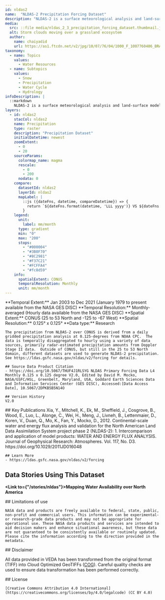 ```yaml
---
id: nldas2
name:  "NLDAS-2 Precipitation Forcing Dataset"
description: "NLDAS-2 is a surface meteorological analysis and land-surface model dataset running in operations to produce outputs of soil moisture, snow, surface fluxes, streamflow, etc. for drought monitoring and other applications."
media:
  src: ::file media/nldas_2_3_precipitation_forcing_dataset.thumbnail.jpg
  alt: Storm clouds moving over a grassland ecosystem
  author:
    name: chaiyadid
    url: https://as1.ftcdn.net/v2/jpg/10/07/76/04/1000_F_1007760486_BRA8NREAdma0FDGANopzbHI5kSZx3WxO.jpg
taxonomy:
  - name: Topics
    values:
      - Water Resources
  - name: Subtopics
    values:
      - Snow
      - Precipitation
      - Water Cycle
      - Hydrology
infoDescription: |
  ::markdown
    NLDAS-2 is a surface meteorological analysis and land-surface model dataset running in operations to produce outputs of soil moisture, snow, surface fluxes, streamflow, etc. for drought monitoring and other applications.             
layers:
  - id: nldas2
    stacCol: nldas2
    name: Precipitation
    type: raster
    description: "Precipitation Dataset"
    initialDatetime: newest
    zoomExtent:
      - 0
      - 20
    sourceParams:
      colormap_name: magma
      rescale:
        - 0
        - 200
      nodata: 0
    compare:
      datasetId: nldas2
      layerId: nldas2
      mapLabel: |
        ::js ({dateFns, datetime, compareDatetime}) => {
          return `${dateFns.format(datetime, 'LLL yyyy')} VS ${dateFns.format(compareDatetime, 'LLL yyyy')}`;
        }
    legend:
      unit:
        label: mm/month    
      type: gradient
      min: "0"
      max: "200"
      stops:
        - "#000004"
        - "#3B0F70"
        - "#8C2981"
        - "#F37C21"
        - "#FCFFA4"
        - "#fc8d59"
    info:
      spatialExtent: CONUS 
      temporalResolution: Monthly 
      unit: mm/month        
---
```

<Block>
  <Prose>
    **Temporal Extent:** Jan 2003 to Dec 2021 (January 1979 to present available from the NASA GES DISC)   
    **Temporal Resolution:** Monthly-averaged (Hourly data available from the NASA GES DISC)    
    **Spatial Extent:** CONUS (25 to 53 North and -125 to -67 West)  
    **Spatial Resolution:** 0.125° x 0.125°    
    **Data type:** Research <br />
    
    The precipitation from NLDAS-2 over CONUS is derived from a daily gridded precipitation analysis at 0.125-degrees from NOAA CPC.  The data is temporally disaggregated to hourly using a variety of data sources, primarily radar-estimated precipitation amounts from Doppler Stage II data.  Outside of CONUS, but still in the 25 to 53 North domain, different datasets are used to generate NLDAS-2 precipitation.  See https://ldas.gsfc.nasa.gov/nldas/v2/forcing for details.

    ## Source Data Product Citation
    - https://doi.org/10.5067/THUF4J1RLSYG NLDAS Primary Forcing Data L4 Monthly 0.125 x 0.125 degree V2.0, Edited by David M. Mocko, NASA/GSFC/HSL, Greenbelt, Maryland, USA, Goddard Earth Sciences Data and Information Services Center (GES DISC), Accessed:[Data Access Date], 10.5067/2DPKB5B5N14O
    
    ## Version History
    V2.0

  </Prose>
</Block>

<Block>
  <Prose>
    ## Key Publications
    Xia, Y., Mitchell, K., Ek, M., Sheffield, J., Cosgrove, B., Wood, E., Luo, L., Alonge, C., Wei, H., Meng, J., Livneh, B., Lettenmaier, D., Koren, V., Duan, Q., Mo, K., Fan, Y., Mocko, D., 2012. Continental-scale water and energy flux analysis and validation for the North American Land Data Assimilation System project phase 2 (NLDAS-2): 1. Intercomparison and application of model products: WATER AND ENERGY FLUX ANALYSIS. Journal of Geophysical Research: Atmospheres. Vol. 117, No. D3.  https://doi.org/10.1029/2011JD016048    
    
    ## Learn More
    - https://ldas.gsfc.nasa.gov/nldas/v2/forcing

  </Prose>
</Block>


<Block>
  <Prose>
  
  ## Data Stories Using This Dataset
  
  **<Link to={"/stories/nldas"}>Mapping Water Availability over North America</Link>**
  </Prose>
</Block>


<Block>
  <Prose>
    ## Limitations of use

    NASA data and products are freely available to federal, state, public, non-profit and commercial users. This information can be experimental- or research-grade data products and may not be appropriate for operational use. These NASA data products and services are intended to aid decision makers and enhance situational awareness, but these data are not guaranteed to be consistently available or routinely updated. Please cite the information according to the direction provided in the metadata.
  </Prose>
</Block>


<Block>
  <Prose>
  ## Disclaimer

  All data provided in VEDA has been transformed from the original format (TIFF) into Cloud Optimized GeoTIFFs ([COG](https://www.cogeo.org)). Careful quality checks are used to ensure data transformation has been performed correctly.  
  </Prose>
</Block>


<Block>
  <Prose>
    ## License

    [Creative Commons Attribution 4.0 International](https://creativecommons.org/licenses/by/4.0/legalcode) (CC BY 4.0)
  </Prose>
</Block>
